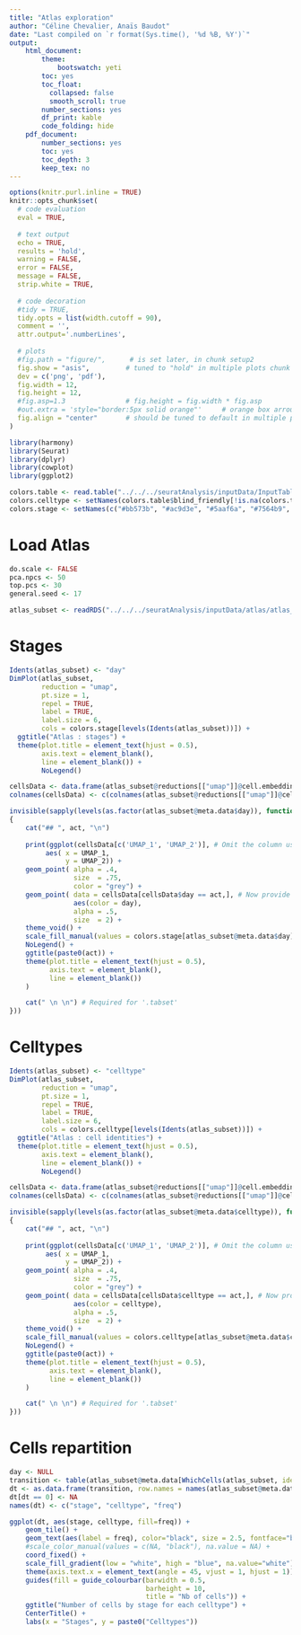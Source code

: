 ```yaml
---
title: "Atlas exploration"
author: "Céline Chevalier, Anaïs Baudot"
date: "Last compiled on `r format(Sys.time(), '%d %B, %Y')`"
output:
    html_document:
        theme:
            bootswatch: yeti
        toc: yes
        toc_float:
          collapsed: false
          smooth_scroll: true
        number_sections: yes
        df_print: kable
        code_folding: hide
    pdf_document:
        number_sections: yes
        toc: yes
        toc_depth: 3
        keep_tex: no
---
```



<!-- Javascript for zooming on figures (adapted from: https://stackoverflow.com/questions/40401680) -->

<!-- Jquery import conflicts with DT::datatable so needs to be commented here -->
<!-- <script src="https://ajax.googleapis.com/ajax/libs/jquery/3.1.1/jquery.min.js"></script> -->

<style>
.zoomDiv {
  display: none;
  position: fixed;
  top: 50%;
  left: 50%;
  z-index: 50;
  transform: translate(-50%, -50%);
  background-color: #FFFFFF;
  box-shadow: 0px 0px 50px #888888;
  width: fit-content;
  max-width: 90%;
  max-height: 90%;
  overflow: auto;
}

.zoomImg {
  width: 150%;
}
</style>

<script type="text/javascript">
  $(document).ready(function() {
    $('body').prepend("<div class=\"zoomDiv\"><img src=\"\" class=\"zoomImg\"></div>");
    // onClick for all img except the zoomed one and link ones (filter)
    // use 'img.zoom' and out.extra='class=\"zoom\"' in chunk to specify manually which chunk images can be zoomed
    $('img:not(.zoomImg)').filter(':not(a *)').click(function() {
      $('.zoomImg').attr('src', $(this).attr('src'));
      $('.zoomDiv').show();
    });
    // onClick function for hiding div
    $('img.zoomImg').click(function() {
      $('.zoomDiv').hide();
    });
  });
</script>

```r
options(knitr.purl.inline = TRUE)
knitr::opts_chunk$set(
  # code evaluation
  eval = TRUE,
  
  # text output
  echo = TRUE,
  results = 'hold',
  warning = FALSE,
  error = FALSE,
  message = FALSE,
  strip.white = TRUE,
  
  # code decoration
  #tidy = TRUE,
  tidy.opts = list(width.cutoff = 90),
  comment = '',
  attr.output='.numberLines',
  
  # plots
  #fig.path = "figure/",      # is set later, in chunk setup2
  fig.show = "asis",         # tuned to "hold" in multiple plots chunk
  dev = c('png', 'pdf'),
  fig.width = 12,
  fig.height = 12,
  #fig.asp=1.3               # fig.height = fig.width * fig.asp
  #out.extra = 'style="border:5px solid orange"'     # orange box arround plots
  fig.align = "center"       # should be tuned to default in multiple plots chunk
)
```

```r
library(harmony)
library(Seurat)
library(dplyr)
library(cowplot)
library(ggplot2)

colors.table <- read.table("../../../seuratAnalysis/inputData/InputTables/ClusterColors.tsv", sep="\t", header=T, comment.char="", as.is=T)
colors.celltype <- setNames(colors.table$blind_friendly[!is.na(colors.table$transferred_identity)], colors.table$transferred_identity[!is.na(colors.table$transferred_identity)])
colors.stage <- setNames(c("#bb573b", "#ac9d3e", "#5aaf6a", "#7564b9", "#b94c84", "#ba4b7d", "#90b03d", "#60a756", "#45c097", "#5e8bd5", "#6d71d8", "#573585", "#bd80d5", "#b853a2", "#ba4b7d"), c("Day_04", "Day_05", "Day_06", "Day_07", "Day_10", "Day_11", "E6.5", "E6.75", "E7.0", "E7.25", "E7.5", "E7.75", "E8.0", "E8.25", "E8.5"))
```


# Load Atlas

```r
do.scale <- FALSE
pca.npcs <- 50
top.pcs <- 30
general.seed <- 17

atlas_subset <- readRDS("../../../seuratAnalysis/inputData/atlas/atlas_preprocessed_UMAP.rds")
```

# Stages {.tabset  .tabset-pills .tabset-fade}

```r
Idents(atlas_subset) <- "day"
DimPlot(atlas_subset,
        reduction = "umap",
        pt.size = 1,
        repel = TRUE,
        label = TRUE,
        label.size = 6,
        cols = colors.stage[levels(Idents(atlas_subset))]) +
  ggtitle("Atlas : stages") +
  theme(plot.title = element_text(hjust = 0.5),
        axis.text = element_blank(),
        line = element_blank()) +
        NoLegend()

cellsData <- data.frame(atlas_subset@reductions[["umap"]]@cell.embeddings, atlas_subset@meta.data$day)
colnames(cellsData) <- c(colnames(atlas_subset@reductions[["umap"]]@cell.embeddings), "day")

invisible(sapply(levels(as.factor(atlas_subset@meta.data$day)), function(act)
{
    cat("## ", act, "\n")
        
    print(ggplot(cellsData[c('UMAP_1', 'UMAP_2')], # Omit the column used for facetting to get all points repeated in all facets
         aes( x = UMAP_1,
              y = UMAP_2)) +
    geom_point( alpha = .4,
                size  = .75,
                color = "grey") +
    geom_point( data = cellsData[cellsData$day == act,], # Now provide data including column for facetting
                aes(color = day),
                alpha = .5,
                size  = 2) +
    theme_void() +
    scale_fill_manual(values = colors.stage[atlas_subset@meta.data$day], aesthetics = "color") +
    NoLegend() +
    ggtitle(paste0(act)) +
    theme(plot.title = element_text(hjust = 0.5),
          axis.text = element_blank(),
          line = element_blank())
    )

    cat(" \n \n") # Required for '.tabset'
}))

```


# Celltypes {.tabset  .tabset-pills .tabset-fade}


```r
Idents(atlas_subset) <- "celltype"
DimPlot(atlas_subset,
        reduction = "umap",
        pt.size = 1,
        repel = TRUE,
        label = TRUE,
        label.size = 6,
        cols = colors.celltype[levels(Idents(atlas_subset))]) +
  ggtitle("Atlas : cell identities") +
  theme(plot.title = element_text(hjust = 0.5),
        axis.text = element_blank(),
        line = element_blank()) +
        NoLegend()

cellsData <- data.frame(atlas_subset@reductions[["umap"]]@cell.embeddings, atlas_subset@meta.data$celltype)
colnames(cellsData) <- c(colnames(atlas_subset@reductions[["umap"]]@cell.embeddings), "celltype")

invisible(sapply(levels(as.factor(atlas_subset@meta.data$celltype)), function(act)
{
    cat("## ", act, "\n")
        
    print(ggplot(cellsData[c('UMAP_1', 'UMAP_2')], # Omit the column used for facetting to get all points repeated in all facets
         aes( x = UMAP_1,
              y = UMAP_2)) +
    geom_point( alpha = .4,
                size  = .75,
                color = "grey") +
    geom_point( data = cellsData[cellsData$celltype == act,], # Now provide data including column for facetting
                aes(color = celltype),
                alpha = .5,
                size  = 2) +
    theme_void() +
    scale_fill_manual(values = colors.celltype[atlas_subset@meta.data$celltype], aesthetics = "color") +
    NoLegend() +
    ggtitle(paste0(act)) +
    theme(plot.title = element_text(hjust = 0.5),
          axis.text = element_blank(),
          line = element_blank())
    )

    cat(" \n \n") # Required for '.tabset'
}))

```

# Cells repartition

```r
day <- NULL
transition <- table(atlas_subset@meta.data[WhichCells(atlas_subset, idents = day), 'day'], atlas_subset@meta.data[WhichCells(atlas_subset, idents = day), 'celltype'])
dt <- as.data.frame(transition, row.names = names(atlas_subset@meta.data[WhichCells(atlas_subset, idents = day), 'celltype']))
dt[dt == 0] <- NA
names(dt) <- c("stage", "celltype", "freq")

ggplot(dt, aes(stage, celltype, fill=freq)) +
    geom_tile() +
    geom_text(aes(label = freq), color="black", size = 2.5, fontface="bold") +
    #scale_color_manual(values = c(NA, "black"), na.value = NA) +
    coord_fixed() +
    scale_fill_gradient(low = "white", high = "blue", na.value="white") +
    theme(axis.text.x = element_text(angle = 45, vjust = 1, hjust = 1)) +
    guides(fill = guide_colourbar(barwidth = 0.5,
                                  barheight = 10,
                                  title = "Nb of cells")) +
    ggtitle("Number of cells by stage for each celltype") +
    CenterTitle() +
    labs(x = "Stages", y = paste0("Celltypes"))
```



